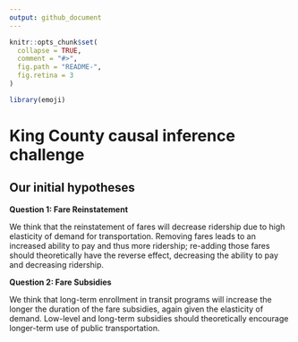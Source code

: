 ```yaml
---
output: github_document
---
```


<!-- README.md is generated from README.Rmd. Please edit that file -->

```r
knitr::opts_chunk$set(
  collapse = TRUE,
  comment = "#>",
  fig.path = "README-",
  fig.retina = 3
)

library(emoji)
```

# King County causal inference challenge

## Our initial hypotheses

**Question 1: Fare Reinstatement**

We think that the reinstatement of fares will decrease ridership due to high elasticity of demand for transportation. Removing fares leads to an increased ability to pay and thus more ridership; re-adding those fares should theoretically have the reverse effect, decreasing the ability to pay and decreasing ridership.

**Question 2: Fare Subsidies**

We think that long-term enrollment in transit programs will increase the longer the duration of the fare subsidies, again given the elasticity of demand. Low-level and long-term subsidies should theoretically encourage longer-term use of public transportation.
